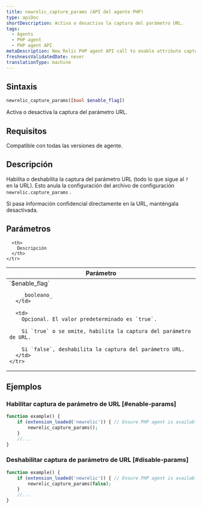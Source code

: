 ```yaml
---
title: newrelic_capture_params (API del agente PHP)
type: apiDoc
shortDescription: Activa o desactiva la captura del parámetro URL.
tags:
  - Agents
  - PHP agent
  - PHP agent API
metaDescription: New Relic PHP agent API call to enable attribute capture and override config settings.
freshnessValidatedDate: never
translationType: machine
---
```


## Sintaxis

```php
newrelic_capture_params([bool $enable_flag])
```

Activa o desactiva la captura del parámetro URL.

## Requisitos

Compatible con todas las versiones de agente.

## Descripción

Habilita o deshabilita la captura del parámetro URL (todo lo que sigue al `?` en la URL). Esto anula la configuración del archivo de configuración `newrelic.capture_params` .

<Callout variant="important">
  Si pasa información confidencial directamente en la URL, manténgala desactivada.
</Callout>

## Parámetros

<table>
  <thead>
    <tr>
      <th width="25%">
        Parámetro
      </th>

      <th>
        Descripción
      </th>
    </tr>
  </thead>

  <tbody>
    <tr>
      <td>
        `$enable_flag`

        _booleano_
      </td>

      <td>
        Opcional. El valor predeterminado es `true`.

        Si `true` o se omite, habilita la captura del parámetro de URL.

        Si `false`, deshabilita la captura del parámetro URL.
      </td>
    </tr>
  </tbody>
</table>

## Ejemplos

### Habilitar captura de parámetro de URL [#enable-params]

```php
function example() {
    if (extension_loaded('newrelic')) { // Ensure PHP agent is available
        newrelic_capture_params();
    }
    //...
}
```

### Deshabilitar captura de parámetro de URL [#disable-params]

```php
function example() {
    if (extension_loaded('newrelic')) { // Ensure PHP agent is available
        newrelic_capture_params(false);
    }
    //...
}
```